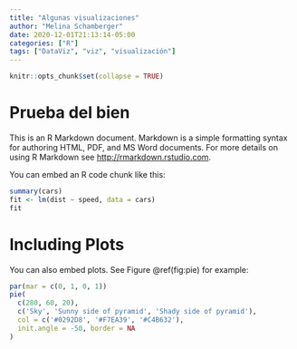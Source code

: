 ```yaml
---
title: "Algunas visualizaciones"
author: "Melina Schamberger"
date: 2020-12-01T21:13:14-05:00
categories: ["R"]
tags: ["DataViz", "viz", "visualización"]
---
```


```r
knitr::opts_chunk$set(collapse = TRUE)
```

# Prueba del bien

This is an R Markdown document. Markdown is a simple formatting syntax for authoring HTML, PDF, and MS Word documents. For more details on using R Markdown see <http://rmarkdown.rstudio.com>.

You can embed an R code chunk like this:

```r
summary(cars)
fit <- lm(dist ~ speed, data = cars)
fit
```

# Including Plots

You can also embed plots. See Figure \@ref(fig:pie) for example:

```r
par(mar = c(0, 1, 0, 1))
pie(
  c(280, 60, 20),
  c('Sky', 'Sunny side of pyramid', 'Shady side of pyramid'),
  col = c('#0292D8', '#F7EA39', '#C4B632'),
  init.angle = -50, border = NA
)
```
